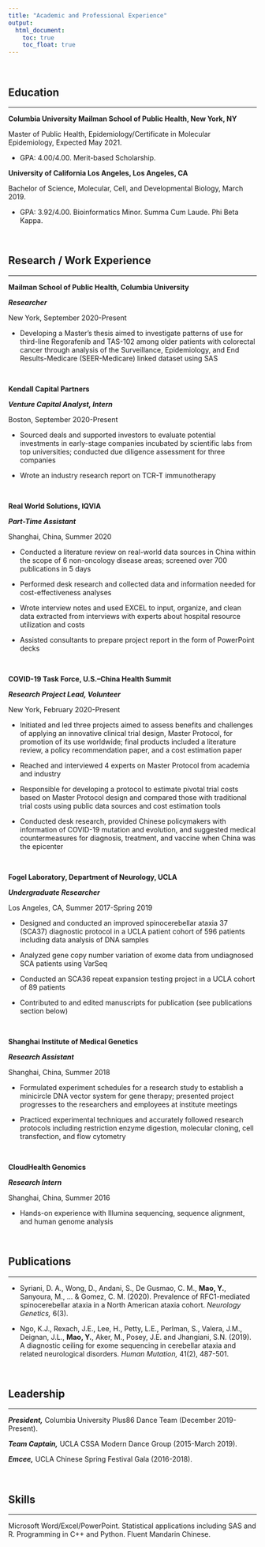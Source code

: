 ```yaml
---
title: "Academic and Professional Experience"
output:
  html_document:
    toc: true
    toc_float: true
---
```


\

## Education

***

**Columbia University Mailman School of Public Health, New York, NY**

Master of Public Health, Epidemiology/Certificate in Molecular Epidemiology, Expected May 2021.

* GPA: 4.00/4.00. Merit-based Scholarship.


**University of California Los Angeles, Los Angeles, CA**

Bachelor of Science, Molecular, Cell, and Developmental Biology, March 2019.	 

* GPA: 3.92/4.00. Bioinformatics Minor. Summa Cum Laude. Phi Beta Kappa.

\

## Research / Work Experience

***

**Mailman School of Public Health, Columbia University**			

**_Researcher_**

New York, September 2020-Present

* Developing a Master’s thesis aimed to investigate patterns of use for third-line Regorafenib and TAS-102 among older patients with colorectal cancer through analysis of the Surveillance, Epidemiology, and End Results-Medicare (SEER-Medicare) linked dataset using SAS

\

**Kendall Capital Partners**

**_Venture Capital Analyst, Intern_**

Boston, September 2020-Present

* Sourced deals and supported investors to evaluate potential investments in early-stage companies incubated by scientific labs from top universities; conducted due diligence assessment for three companies

* Wrote an industry research report on TCR-T immunotherapy

\

**Real World Solutions, IQVIA**

**_Part-Time Assistant_**

Shanghai, China, Summer 2020

*	Conducted a literature review on real-world data sources in China within the scope of 6 non-oncology disease areas; screened over 700 publications in 5 days

*	Performed desk research and collected data and information needed for cost-effectiveness analyses

*	Wrote interview notes and used EXCEL to input, organize, and clean data extracted from interviews with experts about hospital resource utilization and costs

*	Assisted consultants to prepare project report in the form of PowerPoint decks

\

**COVID-19 Task Force, U.S.–China Health Summit**	 

**_Research Project Lead, Volunteer_**

New York, February 2020-Present

*	Initiated and led three projects aimed to assess benefits and challenges of applying an innovative clinical trial design, Master Protocol, for promotion of its use worldwide; final products included a literature review, a policy recommendation paper, and a cost estimation paper

*	Reached and interviewed 4 experts on Master Protocol from academia and industry

*	Responsible for developing a protocol to estimate pivotal trial costs based on Master Protocol design and compared those with traditional trial costs using public data sources and cost estimation tools

*	Conducted desk research, provided Chinese policymakers with information of COVID-19 mutation and evolution, and suggested medical countermeasures for diagnosis, treatment, and vaccine when China was the epicenter

\

**Fogel Laboratory, Department of Neurology, UCLA**                             

**_Undergraduate Researcher_**	

Los Angeles, CA, Summer 2017-Spring 2019

*	Designed and conducted an improved spinocerebellar ataxia 37 (SCA37) diagnostic protocol in a UCLA patient cohort of 596 patients including data analysis of DNA samples

*	Analyzed gene copy number variation of exome data from undiagnosed SCA patients using VarSeq

*	Conducted an SCA36 repeat expansion testing project in a UCLA cohort of 89 patients

*	Contributed to and edited manuscripts for publication (see publications section below)

\

**Shanghai Institute of Medical Genetics**

**_Research Assistant_**

Shanghai, China, Summer 2018

*	Formulated experiment schedules for a research study to establish a minicircle DNA vector system for gene therapy; presented project progresses to the researchers and employees at institute meetings

*	Practiced experimental techniques and accurately followed research protocols including restriction enzyme digestion, molecular cloning, cell transfection, and flow cytometry

\

**CloudHealth Genomics**          

**_Research Intern_**

Shanghai, China, Summer 2016

*	Hands-on experience with Illumina sequencing, sequence alignment, and human genome analysis

\

## Publications

***

* Syriani, D. A., Wong, D., Andani, S., De Gusmao, C. M., **Mao, Y.**, Sanyoura, M., ... & Gomez, C. M. (2020). Prevalence of RFC1-mediated spinocerebellar ataxia in a North American ataxia cohort. _Neurology Genetics,_ 6(3).

*	Ngo, K.J., Rexach, J.E., Lee, H., Petty, L.E., Perlman, S., Valera, J.M., Deignan, J.L., **Mao, Y.**, Aker, M., Posey, J.E. and Jhangiani, S.N. (2019). A diagnostic ceiling for exome sequencing in cerebellar ataxia and related neurological disorders. _Human Mutation,_ 41(2), 487-501.

\

## Leadership

***

**_President,_** Columbia University Plus86 Dance Team (December 2019-Present). 

**_Team Captain,_** UCLA CSSA Modern Dance Group (2015-March 2019). 

**_Emcee,_** UCLA Chinese Spring Festival Gala (2016-2018).
                                                            
\

## Skills

***

Microsoft Word/Excel/PowerPoint. Statistical applications including SAS and R. Programming in C++ and Python. Fluent Mandarin Chinese.


